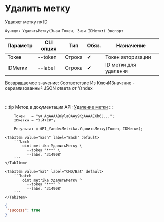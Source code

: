 ﻿---
sidebar_position: 4
---


# Удалить метку
 Удаляет метку по ID



`Функция УдалитьМетку(Знач Токен, Знач IDМетки) Экспорт`

  | Параметр | CLI опция | Тип | Обяз. | Назначение |
  |-|-|-|-|-|
  | Токен | --token | Строка | &#x2714; | Токен авторизации |
  | IDМетки | --label | Строка | &#x2714; | ID метки для удаления |

  
  Возвращаемое значение:   Соответствие Из КлючИЗначение - сериализованный JSON ответа от Yandex

<br/>

:::tip
Метод в документации API: [Удаление метки](https://yandex.ru/dev/metrika/ru/management/openapi/label/deleteLabel)
:::
<br/>



```bsl title="Пример использования для 1С:Предприятие/OneScript"
    Токен   = "y0_AgAAAABdylaOAAy9KgAAAAEXh6i...";
    IDМетки = "314728";

    Результат = OPI_YandexMetrika.УдалитьМетку(Токен, IDМетки);
```
    

 <Tabs>
  
    <TabItem value="bash" label="Bash" default>
        ```bash
            oint metrika УдалитьМетку \
              --token "***" \
              --label "314908"
        ```
    </TabItem>
  
    <TabItem value="bat" label="CMD/Bat" default>
        ```batch
            oint metrika УдалитьМетку ^
              --token "***" ^
              --label "314908"
        ```
    </TabItem>
</Tabs>


```json title="Результат"
{
 "success": true
}
```
